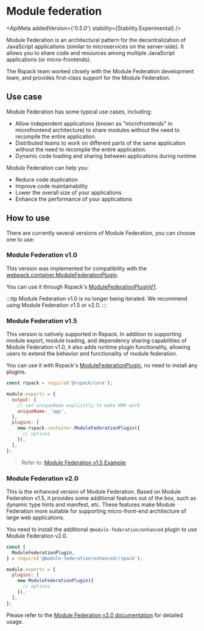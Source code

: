 
# Module federation

<ApiMeta addedVersion={'0.5.0'} stability={Stability.Experimental} />

Module Federation is an architectural pattern for the decentralization of JavaScript applications (similar to microservices on the server-side). It allows you to share code and resources among multiple JavaScript applications (or micro-frontends).

The Rspack team worked closely with the Module Federation development team, and provides first-class support for the Module Federation.

## Use case

Module Federation has some typical use cases, including:

- Allow independent applications (known as "microfrontends" in microfrontend architecture) to share modules without the need to recompile the entire application.
- Distributed teams to work on different parts of the same application without the need to recompile the entire application.
- Dynamic code loading and sharing between applications during runtime

Module Federation can help you:

- Reduce code duplication
- Improve code maintainability
- Lower the overall size of your applications
- Enhance the performance of your applications

## How to use

There are currently several versions of Module Federation, you can choose one to use:

### Module Federation v1.0

This version was implemented for compatibility with the [webpack.container.ModuleFederationPlugin](https://webpack.js.org/plugins/module-federation-plugin/).

You can use it through Rspack's [ModuleFederationPluginV1](/plugins/webpack/module-federation-plugin-v1).

:::tip
Module Federation v1.0 is no longer being iterated. We recommend using Module Federation v1.5 or v2.0.
:::

### Module Federation v1.5

This version is natively supported in Rspack. In addition to supporting module export, module loading, and dependency sharing capabilities of Module Federation v1.0, it also adds runtime plugin functionality, allowing users to extend the behavior and functionality of module federation.

You can use it with Rspack's [ModuleFederationPlugin](/plugins/webpack/module-federation-plugin), no need to install any plugins.

```js title="rspack.config.js"
const rspack = require('@rspack/core');

module.exports = {
  output: {
    // set uniqueName explicitly to make HMR work
    uniqueName: 'app',
  },
  plugins: [
    new rspack.container.ModuleFederationPlugin({
      // options
    }),
  ],
};
```

> Refer to: [Module Federation v1.5 Example](https://github.com/rspack-contrib/rspack-examples/tree/main/rspack/module-federation-v1.5).

### Module Federation v2.0

This is the enhanced version of Module Federation. Based on Module Federation v1.5, it provides some additional features out of the box, such as dynamic type hints and manifest, etc. These features make Module Federation more suitable for supporting micro-front-end architecture of large web applications.

You need to install the additional `@module-federation/enhanced` plugin to use Module Federation v2.0.

```js title="rspack.config.js"
const {
  ModuleFederationPlugin,
} = require('@module-federation/enhanced/rspack');

module.exports = {
  plugins: [
    new ModuleFederationPlugin({
      // options
    }),
  ],
};
```

Please refer to the [Module Federation v2.0 documentation](https://module-federation.io/) for detailed usage.
